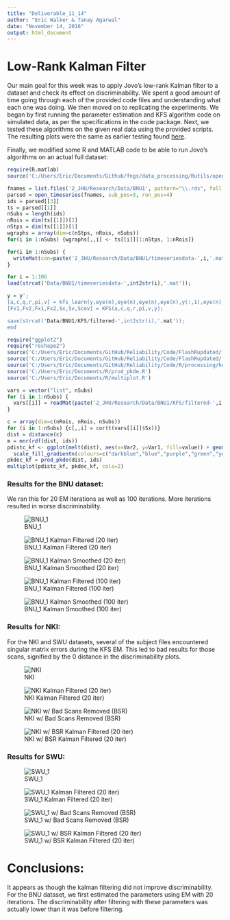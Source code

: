 ---
title: "Deliverable_11_14"
author: "Eric Walker & Tanay Agarwal"
date: "November 14, 2016"
output: html_document
---

# Low-Rank Kalman Filter

Our main goal for this week was to apply Jovo's low-rank Kalman filter to a dataset and check its effect on discriminability. We spent a good amount of time going through each of the provided code files and understanding what each one was doing. We then moved on to replicating the experiments. We began by first running the parameter estimation and KFS algorithm code on simulated data, as per the specifications in the code package. Next, we tested these algorithms on the given real data using the provided scripts. The resulting plots were the same as earlier testing found [here](https://github.com/NeuroDataDesign/fngs/tree/master/ewok_weekly/plds).

Finally, we modified some R and MATLAB code to be able to run Jovo's algorithms on an actual full dataset:

```{r rds2mat, eval=FALSE}
require(R.matlab)
source('C:/Users/Eric/Documents/Github/fngs/data_processing/Rutils/open_timeseries.R')

fnames = list.files('2_JHU/Research/Data/BNU1', pattern="\\.rds", full.names=TRUE)
parsed = open_timeseries(fnames, sub_pos=3, run_pos=4)
ids = parsed[[3]]
ts = parsed[[1]]
nSubs = length(ids)
nRois = dim(ts[[1]])[2]
nStps = dim(ts[[1]])[1]
wgraphs = array(dim=c(nStps, nRois, nSubs))
for(i in 1:nSubs) {wgraphs[,,i] <- ts[[i]][1:nStps, 1:nRois]}

for(i in 1:nSubs) {
  writeMat(con=paste('2_JHU/Research/Data/BNU1/timeseriesdata-',i,'.mat',sep=''),y=wgraphs[,,i],n=nRois)
}
```

```{r matlab, eval=FALSE}
for i = 1:106
load(strcat('Data/BNU1/timeseriesdata-',int2str(i),'.mat'));

y = y';
[a,c,q,r,pi,v] = kfs_learn(y,eye(n),eye(n),eye(n),eye(n),y(:,1),eye(n),1e-6,20);
[Fv1,Fv2,Fx1,Fx2,Sx,Sv,Scov] = KFS(a,c,q,r,pi,v,y);

save(strcat('Data/BNU1/KFS/filtered-',int2str(i),'.mat'));
end
```

```{r mat2discrim, eval=FALSE}
require("ggplot2")
require("reshape2")
source('C:/Users/Eric/Documents/GitHub/Reliability/Code/FlashRupdated/functions/distance.R')
source('C:/Users/Eric/Documents/GitHub/Reliability/Code/FlashRupdated/functions/reliability.R')
source('C:/Users/Eric/Documents/GitHub/Reliability/Code/R/processing/hell_dist.R')
source('C:/Users/Eric/Documents/R/prod_pkde.R')
source('C:/Users/Eric/Documents/R/multiplot.R')

vars = vector("list", nSubs)
for (i in 1:nSubs) {
  vars[[i]] = readMat(paste('2_JHU/Research/Data/BNU1/KFS/filtered-',i,'.mat',sep=''))
}

c = array(dim=c(nRois, nRois, nSubs))
for (i in 1:nSubs) {c[,,i] = cor(t(vars[[i]]$Sx))}
dist = distance(c)
m = mnr(rdf(dist, ids))
pdistc_kf <- ggplot(melt(dist), aes(x=Var2, y=Var1, fill=value)) + geom_tile(color="white") +
  scale_fill_gradientn(colours=c("darkblue","blue","purple","green","yellow"),name="Distance") + labs(x="Scan", y="Scan", title=paste("MNR = ", round(m, digits=4)))
pkdec_kf = prod_pkde(dist, ids)
multiplot(pdistc_kf, pkdec_kf, cols=2)
```

### Results for the BNU dataset:
We ran this for 20 EM iterations as well as 100 iterations. More iterations resulted in worse discriminability.

![BNU_1](BNU1.jpeg)  

![BNU_1 Kalman Filtered (20 iter)](BNU1_KF.jpeg)  

![BNU_1 Kalman Smoothed (20 iter)](BNU1_KS.jpeg)  

![BNU_1 Kalman Filtered (100 iter)](BNU1_KF_100it.jpeg)  

![BNU_1 Kalman Smoothed (100 iter)](BNU1_KS_100it.jpeg)  


### Results for NKI:  
For the NKI and SWU datasets, several of the subject files encountered singular matrix errors during the KFS EM. This led to bad results for those scans, signified by the 0 distance in the discriminability plots.

![NKI](NKI.jpeg)  

![NKI Kalman Filtered (20 iter)](NKI_KF.jpeg)  

![NKI w/ Bad Scans Removed (BSR)](NKI_rem.jpeg)  

![NKI w/ BSR Kalman Filtered (20 iter)](NKI_rem_KF.jpeg)  


### Results for SWU:
![SWU_1](SWU1.jpeg)  

![SWU_1 Kalman Filtered (20 iter)](SWU1_KF.jpeg)  

![SWU_1 w/ Bad Scans Removed (BSR)](SWU1_rem.jpeg)  

![SWU_1 w/ BSR Kalman Filtered (20 iter)](SWU1_rem_KF.jpeg)  


# Conclusions:

It appears as though the kalman filtering did not improve discriminability. For the BNU dataset, we first estimated the parameters using EM with 20 iterations. The discriminability after filtering with these parameters was actually lower than it was before filtering.
